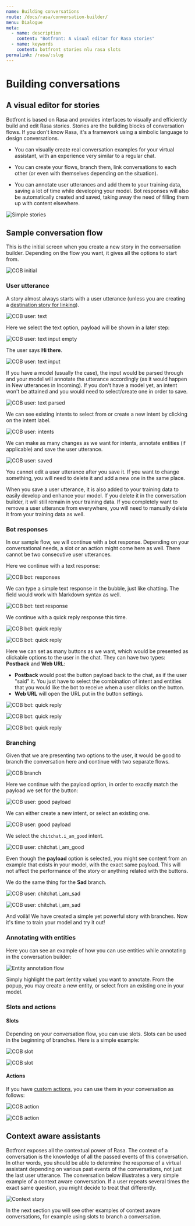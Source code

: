 ```yaml
---
name: Building conversations
route: /docs/rasa/conversation-builder/
menu: Dialogue
meta:
  - name: description
    content: "Botfront: A visual editor for Rasa stories"
  - name: keywords
    content: botfront stories nlu rasa slots
permalink: /rasa/:slug
---
```


# Building conversations

## A visual editor for stories

Botfront is based on Rasa and provides interfaces to visually and efficiently build and edit Rasa stories.
Stories are the building blocks of conversation flows. If you don't know Rasa, it's a framework using a simbolic language to design conversations.

- You can visually create real conversation examples for your virtual assistant, with an experience very similar to a regular chat.

- You can create your flows, branch them, link conversations to each other (or even with themselves depending on the situation).

- You can annotate user utterances and add them to your training data, saving a lot of time while developing your model. Bot responses will also be automatically created and saved, taking away the need of filling them up with content elsewhere.

![Simple stories](../../../images/stories_cob_1.png)

## Sample conversation flow

This is the initial screen when you create a new story in the conversation builder. Depending on the flow you want, it gives all the options to start from.

![COB initial](../../../images/cob_1.png)

### User utterance

A story almost always starts with a user utterance (unless you are creating a [destination story for linking](/docs/rasa/conversation-flows#linking-stories)).

![COB user: text](../../../images/cob_2.png)

Here we select the text option, payload will be shown in a later step:

![COB user: text input empty](../../../images/cob_3.png)

The user says **Hi there**.

![COB user: text input](../../../images/cob_4.png)

If you have a model (usually the case), the input would be parsed through and your model will annotate the utterance accordingly (as it would happen in New utterances in Incoming). If you don't have a model yet, an intent won't be attained and you would need to select/create one in order to save.

![COB user: text parsed](../../../images/cob_5.png)

We can see existing intents to select from or create a new intent by clicking on the intent label.

![COB user: intents](../../../images/cob_6.png)

We can make as many changes as we want for intents, annotate entities (if applicable) and save the user utterance.

![COB user: saved](../../../images/cob_6_2.png)

<Important type="warning" title="Note">

You cannot edit a user utterance after you save it. If you want to change something, you will need to delete it and add a new one in the same place.

When you save a user utterance, it is also added to your training data to easily develop and enhance your model. If you delete it in the conversation builder, it will still remain in your training data. If you completely want to remove a user utterance from everywhere, you will need to manually delete it from your training data as well.

</Important>

### Bot responses

In our sample flow, we will continue with a bot response. Depending on your conversational needs, a slot or an action might come here as well. There cannot be two consecutive user utterances.

Here we continue with a text response:

![COB bot: responses](../../../images/cob_7.png)

We can type a simple text response in the bubble, just like chatting. The field would work with Markdown syntax as well.

![COB bot: text response](../../../images/cob_8.png)

We continue with a quick reply response this time.

![COB bot: quick reply](../../../images/cob_9.png)

![COB bot: quick reply](../../../images/cob_10.png)

Here we can set as many buttons as we want, which would be presented as clickable options to the user in the chat. They can have two types: **Postback** and **Web URL**:

- **Postback** would post the button payload back to the chat, as if the user "said" it. You just have to select the combination of intent and entities that you would like the bot to receive when a user clicks on the button.
- **Web URL** will open the URL put in the button settings.

![COB bot: quick reply](../../../images/cob_11.png)

![COB bot: quick reply](../../../images/cob_12.png)

![COB bot: quick reply](../../../images/cob_13.png)

### Branching

Given that we are presenting two options to the user, it would be good to branch the conversation here and continue with two separate flows.

![COB branch](../../../images/cob_14.png)

Here we continue with the payload option, in order to exactly match the payload we set for the button:

![COB user: good payload](../../../images/cob_15.png)

We can either create a new intent, or select an existing one.

![COB user: good payload](../../../images/cob_16.png)

We select the `chitchat.i_am_good` intent.

![COB user: chitchat.i_am_good](../../../images/cob_17.png)

<Important type="tip">

Even though the **payload** option is selected, you might see content from an example that exists in your model, with the exact same payload. This will not affect the performance of the story or anything related with the buttons.

</Important>

We do the same thing for the **Sad** branch.

![COB user: chitchat.i_am_sad](../../../images/cob_18.png)

![COB user: chitchat.i_am_sad](../../../images/cob_19.png)

And voilà! We have created a simple yet powerful story with branches. Now it's time to train your model and try it out!

### Annotating with entities

Here you can see an example of how you can use entities while annotating in the conversation builder:

![Entity annotation flow](../../../images/annotation_entity_flow_cob_1.png)

<Important type="tip">

Simply highlight the part (entity value) you want to annotate. From the popup, you may create a new entity, or select from an existing one in your model.

</Important>

### Slots and actions

#### Slots

Depending on your conversation flow, you can use slots. Slots can be used in the beginning of branches. Here is a simple example:

![COB slot](../../../images/cob_slot_1.png)

![COB slot](../../../images/cob_slot_2.png)

#### Actions

If you have [custom actions](/docs/rasa/custom-actions/), you can use them in your conversation as follows:

![COB action](../../../images/cob_action_1.png)

![COB action](../../../images/cob_action_2.png)

## Context aware assistants

Botfront exposes all the contextual power of Rasa. The context of a conversation is the knowledge of all the passed events of this conversation. In other words, you should be able to determine the response of a virtual assistant depending on various past events of the conversations, not just the last user utterance. The conversation below illustrates a very simple example of a context aware conversation. If a user repeats several times the exact same question, you might decide to treat that differently.

![Context story](../../../images/stories_cob_2.png)

In the next section you will see other examples of context aware conversations, for example using slots to branch a conversation.
